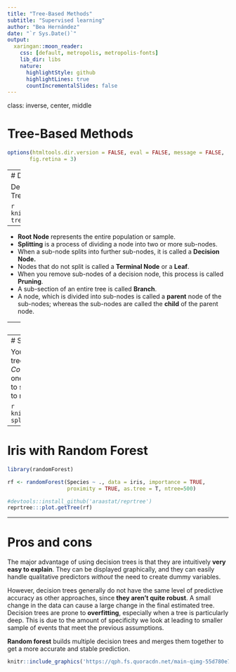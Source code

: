 ```yaml
---
title: "Tree-Based Methods"
subtitle: "Supervised learning"
author: "Bea Hernández"
date: "`r Sys.Date()`"
output: 
  xaringan::moon_reader:
    css: [default, metropolis, metropolis-fonts]
    lib_dir: libs
    nature:
      highlightStyle: github
      highlightLines: true
      countIncrementalSlides: false
---
```

class: inverse, center, middle

# Tree-Based Methods

```r
options(htmltools.dir.version = FALSE, eval = FALSE, message = FALSE,
       fig.retina = 3)
```

---
# Decision trees

Decision tree is a type of supervised learning algorithm that can be used in both regression and classification problems. Tree-based models can be a lot  intuitive.

```r
knitr::include_graphics('http://res.cloudinary.com/dyd911kmh/image/upload/f_auto,q_auto:best/v1528907338/decision-tree_c2yyos.png')
```

--

- **Root Node** represents the entire population or sample.
- **Splitting** is a process of dividing a node into two or more sub-nodes.
- When a sub-node splits into further sub-nodes, it is called a **Decision Node.**
- Nodes that do not split is called a **Terminal Node** or a **Leaf**.
- When you remove sub-nodes of a decision node, this process is called **Pruning**.
- A sub-section of an entire tree is called **Branch**.
- A node, which is divided into sub-nodes is called a **parent** node of the sub-nodes; whereas the sub-nodes are called the **child** of the parent node.

---
# Decision trees

```r
weather <- tibble::tribble(
    ~Week, ~Sky_condition, ~Wind_speed, ~Humidity, ~Good_result,
        1,       "cloudy",       "low",    "high",        "yes",
        2,        "rainy",       "low",  "normal",        "yes",
        3,        "sunny",      "high",  "normal",        "yes",
        4,       "cloudy",      "high",    "high",        "yes",
        5,       "cloudy",       "low",  "normal",        "yes",
        6,        "rainy",      "high",    "high",         "no",
        7,        "rainy",      "high",  "normal",         "no",
        8,       "cloudy",      "high",  "normal",        "yes",
        9,        "sunny",       "low",    "high",         "no",
       10,        "sunny",       "low",  "normal",        "yes",
       11,        "rainy",       "low",  "normal",        "yes",
       12,        "sunny",       "low",    "high",         "no",
       13,        "sunny",      "high",    "high",         "no"
    )
head(weather)
```

The tree subsets the data by certain criteria and then builds a tree so that when we have new data, it follows the branches of the tree to a result.

```r
knitr::include_graphics('figs/decision-tree-2.png')
```

---
# Splitting the trees

You begin by looking at how a decision tree works by splitting on the variable *Sky Condition*, but why did we choose that one? Why not choose a different variable to split on instead? A decision tree wants to maximize the *purity* of its splits.

```r
knitr::include_graphics('figs/decision-splitting.png')
```

---
# Iris with Random Forest

```r
library(randomForest)

rf <- randomForest(Species ~ ., data = iris, importance = TRUE, 
                   proximity = TRUE, as.tree = T, ntree=500)

#devtools::install_github('araastat/reprtree')
reprtree:::plot.getTree(rf)
```

---
# Pros and cons

The major advantage of using decision trees is that they are intuitively **very easy to explain**. They can be displayed graphically, and they can easily handle qualitative predictors *without* the need to create dummy variables.

However, decision trees generally do not have the same level of predictive accuracy as other approaches, since **they aren't quite robust**. A small change in the data can cause a large change in the final estimated tree. Decision trees are prone to **overfitting**, especially when a tree is particularly deep. This is due to the amount of specificity we look at leading to smaller sample of events that meet the previous assumptions.

**Random forest** builds multiple decision trees and merges them together to get a more accurate and stable prediction.

```r
knitr::include_graphics('https://qph.fs.quoracdn.net/main-qimg-55d780e747ab1c9decd7f3828cc684a9')
```
